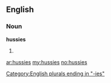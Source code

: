 ==English==

===Noun===
'''hussies'''

# {{plural of|[[hussy]]}}

[[Category:English plurals ending in "-ies"]]

[[ar:hussies]]
[[my:hussies]]
[[no:hussies]]